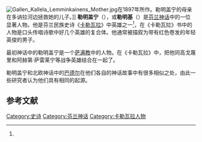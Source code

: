 [[File:Gallen_Kallela_Lemminkainens_Mother.jpg|thumb]]在1897年所作。勒明盖宁的母亲在多讷拉河边拯救她的儿子。]]
'''勒明盖宁'''（{{lang-fi|Lemminkäinen}}），或'''勒明基'''（{{lang-fi|Lemminki}}）是[[芬兰神话|芬兰神话]]中的一位显著人物。他是芬兰民族史诗《[[卡勒瓦拉|卡勒瓦拉]]》中英雄之一<ref name="SunYong"/>，在《卡勒瓦拉》书中的人物是口头传唱诗歌中好几个英雄的复合体。他通常被描叙为带有红色卷发的年轻英俊的男子。

最初神话中的勒明盖宁是一个[[萨满教|萨满教]]中的人物。在《卡勒瓦拉》中，把他同高戈蔑里和阿赫第·萨雷莱宁等战争英雄结合在一起了。

勒明盖宁和北欧神话中的[[巴德尔|巴德尔]]在他们各自的神话故事中有很多相似之处，由此一些研究者认为他们具有相同的起源。

== 参考文献 ==
{{Reflist|30em|refs=
<ref name="SunYong">{{Cite book | author = 孙用（译者） | title = 卡勒瓦拉（上下册） | location = 北京 | publisher = 人民文学出版社 | date = 1985年 | pages =  | quote = 书号为10019-3180 | accessdate = 2017-03-06 | url = http://pan.baidu.com/share/link?shareid=2068514877&uk=2319237191&fid=102071814807366 | language = zh | archive-url = https://web.archive.org/web/20181001211251/https://pan.baidu.com/share/link?shareid=2068514877&uk=2319237191&fid=102071814807366 | archive-date = 2018-10-01 | dead-url = yes }}</ref>
}}

{{卡勒瓦拉}}

[[Category:史诗|Category:史诗]]
[[Category:芬兰神话|Category:芬兰神话]]
[[Category:卡勒瓦拉人物|Category:卡勒瓦拉人物]]